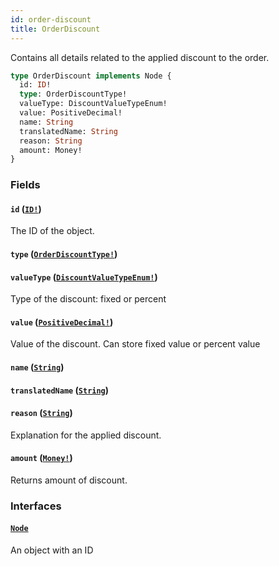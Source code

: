 ```yaml
---
id: order-discount
title: OrderDiscount
---
```


Contains all details related to the applied discount to the order.

```graphql
type OrderDiscount implements Node {
  id: ID!
  type: OrderDiscountType!
  valueType: DiscountValueTypeEnum!
  value: PositiveDecimal!
  name: String
  translatedName: String
  reason: String
  amount: Money!
}
```

### Fields

#### `id` ([`ID!`](/developer/api-reference/scalars/id.mdx))

The ID of the object.

#### `type` ([`OrderDiscountType!`](/developer/api-reference/enums/order-discount-type.mdx))

#### `valueType` ([`DiscountValueTypeEnum!`](/developer/api-reference/enums/discount-value-type-enum.mdx))

Type of the discount: fixed or percent

#### `value` ([`PositiveDecimal!`](/developer/api-reference/scalars/positive-decimal.mdx))

Value of the discount. Can store fixed value or percent value

#### `name` ([`String`](/developer/api-reference/scalars/string.mdx))

#### `translatedName` ([`String`](/developer/api-reference/scalars/string.mdx))

#### `reason` ([`String`](/developer/api-reference/scalars/string.mdx))

Explanation for the applied discount.

#### `amount` ([`Money!`](/developer/api-reference/objects/money.mdx))

Returns amount of discount.

### Interfaces

#### [`Node`](/developer/api-reference/interfaces/node.mdx)

An object with an ID

